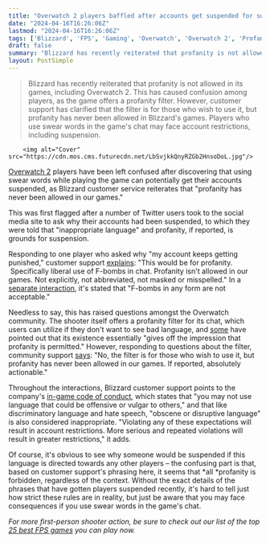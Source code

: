 ```yaml
---
title: "Overwatch 2 players baffled after accounts get suspended for swearing, as Blizzard customer support reiterates that 'profanity has never been allowed in our games'"
date: "2024-04-16T16:26:06Z"
lastmod: "2024-04-16T16:26:06Z"
tags: ['Blizzard', 'FPS', 'Gaming', 'Overwatch', 'Overwatch 2', 'Profanity', 'Swear Words', 'Suspension', 'Terms of Service']
draft: false
summary: "Blizzard has recently reiterated that profanity is not allowed in its games, including Overwatch 2. This has caused confusion among players, as the game offers a profanity filter. However, customer support has clarified that the filter is for those who wish to use it, but profanity has never been allowed in Blizzard's games. Players who use swear words in the game's chat may face account restrictions, including suspension."
layout: PostSimple
---
```

> Blizzard has recently reiterated that profanity is not allowed in its games, including Overwatch 2. This has caused confusion among players, as the game offers a profanity filter. However, customer support has clarified that the filter is for those who wish to use it, but profanity has never been allowed in Blizzard's games. Players who use swear words in the game's chat may face account restrictions, including suspension.


        <img alt="Cover" src="https://cdn.mos.cms.futurecdn.net/LbSvjkkQnyRZGb2HnsoDoL.jpg"/>
        
[Overwatch 2](https://www.gamesradar.com/overwatch-2-guide/) players have been left confused after discovering that using swear words while playing the game can potentially get their accounts suspended, as Blizzard customer service reiterates that "profanity has never been allowed in our games."

This was first flagged after a number of Twitter users took to the social media site to ask why their accounts had been suspended, to which they were told that "inappropriate language" and profanity, if reported, is grounds for suspension. 

Responding to one player who asked why "my account keeps getting punished," customer support [<u>explains</u>](https://x.com/BlizzardCS/status/1779582827744436732): "This would be for profanity.  Specifically liberal use of F-bombs in chat. Profanity isn't allowed in our games. Not explicitly, not abbreviated, not masked or misspelled." In a [<u>separate interaction</u>](https://x.com/BlizzardCS/status/1779672543663636713), it's stated that "F-bombs in any form are not acceptable."

Needless to say, this has raised questions amongst the Overwatch community. The shooter itself offers a profanity filter for its chat, which users can utilize if they don't want to see bad language, and [<u>some</u>](https://x.com/Kephrii/status/1779890456580559011) have pointed out that its existence essentially "gives off the impression that profanity is permitted." However, responding to questions about the filter, community support [says](https://x.com/BlizzardCS/status/1779566387226108087): "No, the filter is for those who wish to use it, but profanity has never been allowed in our games. If reported, absolutely actionable."

Throughout the interactions, Blizzard customer support points to the company's [<u>in-game code of conduct</u>](https://us.battle.net/support/en/article/42673), which states that "you may not use language that could be offensive or vulgar to others," and that like discriminatory language and hate speech, "obscene or disruptive language" is also considered inappropriate. "Violating any of these expectations will result in account restrictions. More serious and repeated violations will result in greater restrictions," it adds.

Of course, it's obvious to see why someone would be suspended if this language is directed towards any other players – the confusing part is that, based on customer support's phrasing here, it seems that *all *profanity is forbidden, regardless of the context. Without the exact details of the phrases that have gotten players suspended recently, it's hard to tell just how strict these rules are in reality, but just be aware that you may face consequences if you use swear words in the game's chat.

*For more first-person shooter action, be sure to check out our list of the top *[<em>25 best FPS games</em>](https://www.gamesradar.com/best-fps-games/)* you can play now.*
        
